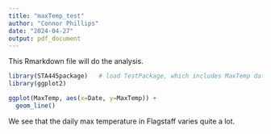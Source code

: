 ---
title: "maxTemp_test"
author: "Connor Phillips"
date: "2024-04-27"
output: pdf_document
---


This Rmarkdown file will do the analysis.

```{r}
library(STA445package)   # load TestPackage, which includes MaxTemp data frame.
library(ggplot2)

ggplot(MaxTemp, aes(x=Date, y=MaxTemp)) +
  geom_line()
```

We see that the daily max temperature in Flagstaff varies quite a lot.
